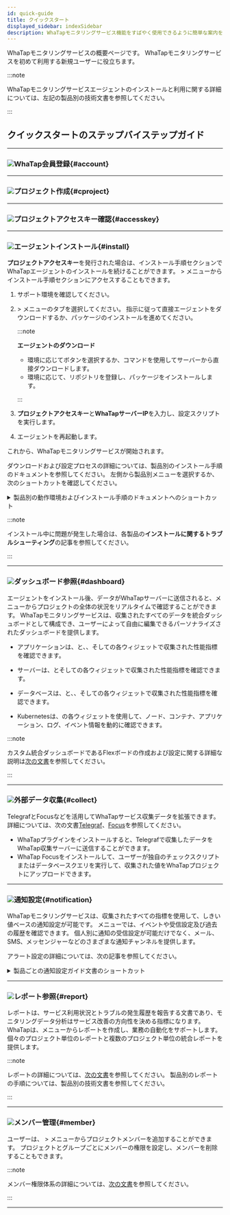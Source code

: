 ```yaml
---
id: quick-guide
title: クイックスタート
displayed_sidebar: indexSidebar
description: WhaTapモニタリングサービス機能をすばやく使用できるように簡単な案内を提供します。
---
```


WhaTapモニタリングサービスの概要ページです。 WhaTapモニタリングサービスを初めて利用する新規ユーザーに役立ちます。

:::note

WhaTapモニタリングサービスエージェントのインストールと利用に関する詳細については、左記の製品別の技術文書を参照してください。

:::

## クイックスタートのステップバイステップガイド

----

### ![](/img/number-01.png)WhaTap会員登録{#account}


<Createaccount />

----

### ![](/img/number-02.png)プロジェクト作成{#cproject}


<Createprojectintrov2 />

----

### ![](/img/number-03.png)プロジェクトアクセスキー確認{#accesskey}


<Accesskeyintro />

----

### ![](/img/number-04.png)エージェントインストール{#install}

**プロジェクトアクセスキー**を発行された場合は、インストール手順セクションでWhaTapエージェントのインストールを続けることができます。 <Cmdname sid="management" className="uitext" /> > <Cmdname sid="agent_installation" className="uitext" />メニューからインストール手順セクションにアクセスすることもできます。

1. サポート環境を確認してください。 

2. <Cmdname sid="management" className="uitext" /> > <Cmdname sid="agent_installation" className="uitext" />メニューの<Cmdname sid="JAVA-agent-setup-1-subject" className="uitext" />タブを選択してください。 指示に従って直接エージェントをダウンロードするか、パッケージのインストールを進めてください。

   :::note 

   **エージェントのダウンロード**

   - 環境に応じて<Cmdname sid="download" className="uitext" />ボタンを選択するか、コマンドを使用してサーバーから直接ダウンロードします。
   - 環境に応じて、リポジトリを登録し、パッケージをインストールします。

   :::

3. **プロジェクトアクセスキー**と**WhaTapサーバーIP**を入力し、設定スクリプトを実行します。  

4. エージェントを再起動します。 

これから、WhaTapモニタリングサービスが開始されます。 

ダウンロードおよび設定プロセスの詳細については、製品別のインストール手順のドキュメントを参照してください。 左側から製品別メニューを選択するか、次のショートカットを確認してください。

<details>
<summary>製品別の動作環境およびインストール手順のドキュメントへのショートカット</summary>

- **Java**
  - [動作環境](java/supported-spec)
  - [エージェントインストール](java/install-agent)
- **PHP**
  - [動作環境](php/supported-spec)
  - [エージェントインストール](php/install-agent)
- **Node.js**
  - [動作環境](nodejs/supported-spec)
  - [エージェントインストール](nodejs/install-agent)
- **Python**
  - [動作環境](python/supported-spec)
  - [エージェントインストール](python/install-agent)
- **.NET**
  - [動作環境](dotnet/supported-spec)
  - [エージェントインストール](dotnet/install-agent)
- **Go**
  - [動作環境](golang/supported-spec)
  - [エージェントインストール](golang/install-agent)
- **Server**
  - [動作環境](server/supported-spec)
  - [エージェントインストール](server/install-agent)
- **Kubernetes**
  - [動作環境](kubernetes/supported-spec)
  - [エージェントインストール](kubernetes/install) 
- **PostgreSQL**
  - [動作環境](postgresql/monitoring-support)
  - [エージェントインストール](postgresql/install-agent)
- **Oracle**
  - [動作環境](oracle/monitoring-support)
  - [エージェントインストール](oracle/install-agent)
- **MySQL**
  - [動作環境](mysql/monitoring-support)
  - [エージェントインストール](mysql/install-agent)
- **SQL Server**
  - [動作環境](mssql/monitoring-support)
  - [エージェントインストール](mssql/install-agent)
- **Tibero**
  - [動作環境](tibero/monitoring-support)
  - [エージェントインストール](tibero/install-agent)
- **CUBRID**
  - [動作環境](cubrid/monitoring-support)
  - [エージェントインストール](cubrid/install-agent)
- **Altibase**
  - [動作環境](altibase/monitoring-support)
  - [エージェントインストール](altibase/install-agent)
- **Redis**
  - [動作環境](redis/monitoring-support)
  - [エージェントインストール](redis/install-agent)
- **MongoDB**
  - [動作環境](mongodb/monitoring-support)
  - [エージェントインストール](mongodb/install-agent)
- [URL](url/url-install)
- **クラウド** 
  - [Amazon ECS](amazon-ecs/install-agent)
  - [Amazon Cloudwatch](amazon-cloudwatch/install-agent)
  - [Azure Monitor](azure/install-agent)
  - [Naver Cloud Monitoring](ncloud/install-agent)
  - [Oracle Cloud Monitor](oracle-cloud/install-agent)
- [Log](log/log-function)

</details>

:::note

インストール中に問題が発生した場合は、各製品の**インストールに関するトラブルシューティング**の記事を参照してください。

:::

----

### ![](/img/number-05.png)ダッシュボード参照{#dashboard}

エージェントをインストール後、データがWhaTapサーバーに送信されると、<Cmdname sid="dashboard" className="uitext" />メニューからプロジェクトの全体の状況をリアルタイムで確認することができます。 WhaTapモニタリングサービスは、収集されたすべてのデータを統合ダッシュボードとして構成でき、ユーザーによって自由に編集できるパーソナライズされたダッシュボードを提供します。

- アプリケーションは、<Cmdname sid="app_dashboard" className="uitext" />と<Cmdname sid="transaction_map" className="uitext" />、<Cmdname sid="active_transaction" className="uitext" />、<Cmdname sid="application_topology" className="uitext" />そして<Cmdname sid="flexboard" className="uitext" />の各ウィジェットで収集された性能指標を確認できます。

  <Videos url="https://whatap-landing-resource.s3.ap-northeast-2.amazonaws.com/app-activeTransection.mp4" />

- サーバーは、<Cmdname sid="sms_resource_board" className="uitext" />と<Cmdname sid="sms_compound_eye" className="uitext" />そして<Cmdname sid="flexboard" className="uitext" />の各ウィジェットで収集された性能指標を確認できます。

  <Videos url="https://whatap-landing-resource.s3.ap-northeast-2.amazonaws.com/server-compound.mp4" />

- データベースは、<Cmdname sid="instance_list" className="uitext" />と<Cmdname sid="instance_monitoring" className="uitext" />、<Cmdname sid="multi_instance_monitoring" className="uitext" />、<Cmdname sid="slow_query" className="uitext" />そして<Cmdname sid="flexboard" className="uitext" />の各ウィジェットで収集された性能指標を確認できます。

  <Videos url="https://img.whatap.io/23/11/06/031831DB_prd.mp4" />

- Kubernetesは、<Cmdname sid="containerMap" className="uitext" />の各ウィジェットを使用して、ノード、コンテナ、アプリケーション、ログ、イベント情報を動的に確認できます。

  <Videos url="https://img.whatap.io/23/11/06/022318en_kubernetes_.mp4" />

:::note

カスタム統合ダッシュボードであるFlexボードの作成および設定に関する詳細な説明は[次の文書](java/flex-board)を参照してください。

:::

----

### ![](/img/number-06.png)外部データ収集{#collect}

TelegrafとFocusなどを活用してWhaTapサービス収集データを拡張できます。 詳細については、次の文書[Telegraf](telegraf/introduction.mdx)、[Focus](focus/introduction.mdx)を参照してください。

- WhaTapプラグインをインストールすると、Telegrafで収集したデータをWhaTap収集サーバーに送信することができます。
- WhaTap Focusをインストールして、ユーザーが独自のチェックスクリプトまたはデータベースクエリを実行して、収集された値をWhaTapプロジェクトにアップロードできます。

----

### ![](/img/ic-number-07.svg)通知設定{#notification}

WhaTapモニタリングサービスは、収集されたすべての指標を使用して、しきい値ベースの通知設定が可能です。 <Cmdname sid="event_statistic" className="uitext" />メニューでは、イベントや受信設定及び過去の履歴を確認できます。 個人別に通知の受信設定が可能だけでなく、メール、SMS、メッセンジャーなどのさまざまな通知チャンネルを提供します。 

アラート設定の詳細については、次の記事を参照してください。 

<details>
<summary>製品ごとの通知設定ガイド文書のショートカット</summary>

- [Java](java/apm-set-notice)
- [PHP](php/apm-set-notice)
- [Node.js](nodejs/apm-set-notice)
- [Python](python/apm-set-notice)
- [.NET](dotnet/apm-set-notice)
- [Go](golang/apm-set-notice)
- [Server](server/set-notice)
- [PostgreSQL](postgresql/set-notice)
- [Oracle](oracle/set-notice)
- [MySQL](mysql/set-notice)
- [SQL Server](mssql/set-notice)
- [Tibero](tibero/set-notice)
- [CUBRID](cubrid/set-notice)
- [Altibase](altibase/set-notice)
- [Redis](redis/set-notice)
- [MongoDB](mongodb/set-notice) 
- [Kubernetes](kubernetes/set-notice)
- [URL](url/url-event)
- [Amazon CloudWatch](amazon-cloudwatch/set-notice)
- [Amazon ECS](amazon-ecs/set-notice)
- [Azure Monitor](azure/set-notice)
- [Naver Cloud Monitoring](ncloud/set-notice)
- [Oracle Cloudd Monitor](oracle-cloud/set-notice)
- [Log](log/set-notice)

</details>

----

### ![](/img/ic-number-08.svg)レポート参照{#report}

レポートは、サービス利用状況とトラブルの発生履歴を報告する文書であり、モニタリングデータ分析はサービス改善の方向性を決める指標になります。 WhaTapは、<Cmdname sid="report" className="uitext" />メニューからレポートを作成し、業務の自動化をサポートします。 個々のプロジェクト単位のレポートと複数のプロジェクト単位の統合レポートを提供します。

:::note

レポートの詳細については、[次の文書](java/report-intro)を参照してください。 製品別のレポートの手順については、製品別の技術文書を参照してください。

:::

----

### ![](/img/ic-number-09.svg)メンバー管理{#member}

ユーザーは、<Cmdname sid="management" className="uitext" /> > <Cmdname sid="project_member" className="uitext" />メニューからプロジェクトメンバーを追加することができます。 プロジェクトとグループごとにメンバーの権限を設定し、メンバーを削除することもできます。  

:::note

メンバー権限体系の詳細については、[次の文書](project/project-structure#project-auth)を参照してください。

:::

----
